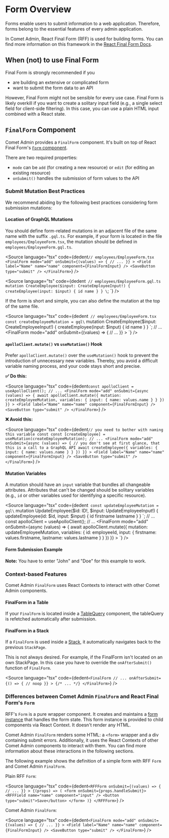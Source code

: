 

<Meta title="Docs/Form/Overview" />

# Form Overview

Forms enable users to submit information to a web application. Therefore, forms belong to the essential features of every admin application.

In Comet Admin, React Final Form (RFF) is used for building forms. You can find more information on this framework in the [React Final Form Docs](https://final-form.org/docs/react-final-form/getting-started).

## When (not) to use Final Form

Final Form is strongly recommended if you

-   are building an extensive or complicated form
-   want to submit the form data to an API

However, Final Form might not be sensible for every use case.
Final Form is likely overkill if you want to create a solitary input field (e.g., a single select field for client-side filtering).
In this case, you can use a plain HTML input combined with a React state.

## `FinalForm` Component

Comet Admin provides a `FinalForm` component.
It's built on top of React Final Form's [`Form` component](https://final-form.org/docs/react-final-form/api/Form).

There are two required properties:

-   `mode` can be `add` (for creating a new resource) or `edit` (for editing an existing resource)
-   `onSubmit()` handles the submission of form values to the API

<Canvas>
    <Story id="stories-form-finalform--basic-finalform" />
</Canvas>

### Submit Mutation Best Practices

We recommend abiding by the following best practices considering form submission mutations:

#### Location of GraphQL Mutations

You should define form-related mutations in an adjacent file of the same name with the suffix `.gql.ts`.
For example, if your form is located in the file `employees/EmployeeForm.tsx`, the mutation should be defined in `employees/EmployeeForm.gql.ts`.

<Source
    language="tsx"
    code={dedent`
        // employees/EmployeeForm.tsx
        <FinalForm
            mode="add"
            onSubmit={(values) => {
                // ...
            }}
        >
            <Field label="Name" name="name" component={FinalFormInput} />
            <SaveButton type="submit" />
        </FinalForm>
  `}
/>

<Source
    language="ts"
    code={dedent`
        // employees/EmployeeForm.gql.ts
            mutation CreateEmployee($input: CreateEmployeeInput!) {
                createEmployee(input: $input) {
                    id
                    name
                }
            }
        \`;
  `}
/>

If the form is short and simple, you can also define the mutation at the top of the same file.

<Source
    language="tsx"
    code={dedent`
        // employees/EmployeeForm.tsx
        const createEmployeeMutation = gql\`
            mutation CreateEmployee($input: CreateEmployeeInput!) {
                createEmployee(input: $input) {
                    id
                    name
                }
            }
        \`;
        // ...
        <FinalForm
            mode="add"
            onSubmit={(values) => {
                // ...
            }}
        >
            <Field label="Name" name="name" component={FinalFormInput} />
            <SaveButton type="submit" />
        </FinalForm>
`}
/>

#### `apolloClient.mutate()` vs `useMutation()` Hook

Prefer `apolloClient.mutate()` over the `useMutation()` hook to prevent the introduction of unnecessary new variables.
Thereby, you avoid a difficult variable naming process, and your code stays short and precise.

**✅ Do this:**

<Source
    language="tsx"
    code={dedent`
        const apolloClient = useApolloClient();
        // ...
        <FinalForm
            mode="add"
            onSubmit={async (values) => {
                await apolloClient.mutate({
                    mutation: createEmployeeMutation,
                    variables: {
                        input: {
                            name: values.name
                        }
                    }
                })
            }}
        >
            <Field label="Name" name="name" component={FinalFormInput} />
            <SaveButton type="submit" />
        </FinalForm>
`}
/>

**❌ Avoid this:**

<Source
    language="tsx"
    code={dedent`
        // you need to bother with naming this variable
        const const [createEmployee] = useMutation(createEmployeeMutation);
        // ...
        <FinalForm
            mode="add"
            onSubmit={async (values) => {
                // you don't see at first glance, that this is a call to a GraphQL API
                await createEmployee({
                    variables: {
                        input: {
                            name: values.name
                        }
                    }
                })
            }}
        >
            <Field label="Name" name="name" component={FinalFormInput} />
            <SaveButton type="submit" />
        </FinalForm>
`}
/>

#### Mutation Variables

A mutation should have an `input` variable that bundles all changeable attributes.
Attributes that can't be changed should be solitary variables (e.g., `id` or other variables used for identifying a specific resource).

<Source
    language="tsx"
    code={dedent`
        const updateEmployeeMutation = gql\`
            mutation UpdateEmployee($id: ID!, $input: UpdateEmployeeInput!) {
                updateEmployee(id: $id, input: $input) {
                    id
                    firstname
                    lastname
                }
            }
        \`;
        // ...
        const apolloClient = useApolloClient();
        // ...
        <FinalForm
            mode="add"
            onSubmit={async (values) => {
                await apolloClient.mutate({
                    mutation: updateEmployeeMutation,
                    variables: {
                        id: employeeId,
                        input: {
                            firstname: values.firstname,
                            lastname: values.lastname
                        }
                    }
                })
            }}
        >
            <Field label="Firstname" name="firstname" component={FinalFormInput} />
            <Field label="Lastname" name="lastname" component={FinalFormInput} />
            <SaveButton type="submit" />
        </FinalForm>
`}
/>

#### Form Submission Example

**Note:** You have to enter "John" and "Doe" for this example to work.

<Canvas>
    <Story id="stories-form-finalform--submit-mutation-best-practices" />
</Canvas>

### Context-based Features

Comet Admin `FinalForm` uses React Contexts to interact with other Comet Admin components.

#### FinalForm in a Table

If your `FinalForm` is located inside a [TableQuery](/story/docs-components-table-tablequery--page) component, the tableQuery is refetched automatically after submission.

#### FinalForm in a Stack

If a `FinalForm` is used inside a [Stack](/story/docs-components-stack--page), it automatically navigates back to the previous `StackPage`.

<Canvas>
    <Story id="stories-form-context-based-features--finalform-in-stack" />
</Canvas>

This is not always desired.
For example, if the FinalForm isn't located on an own StackPage.
In this case you have to override the `onAfterSubmit()` function of `FinalForm`.

<Source
    language="tsx"
    code={dedent`
    <FinalForm
        // ...
        onAfterSubmit={() => {
            // noop
        }}
    >
        {/* ... */}
    </FinalForm>
`}
/>

### Differences between Comet Admin `FinalForm` and React Final Form's `Form`

RFF's `Form` is a pure wrapper component.
It creates and maintains a [form instance](https://final-form.org/docs/final-form/api#createform) that handles the form state.
This form instance is provided to child components via React Context.
It doesn't render any HTML.

Comet Admin `FinalForm` renders some HTML: a `<form>` wrapper and a div containing submit errors.
Additionally, it uses the React Contexts of other Comet Admin components to interact with them.
You can find more information about these interactions in the following sections.

The following example shows the definition of a simple form with RFF `Form` and Comet Admin `FinalForm`.

Plain RFF `Form`:

<Source
    language="tsx"
    code={dedent`
        <RFFForm
            onSubmit={(values) => {
                // ...
            }}
        >
            {(props) => (
                <form onSubmit={props.handleSubmit}>
                    <RFFField name="name" component="input" />
                    <button type="submit">Save</button>
                </form>
            )}
        </RFFForm>
  `}
/>

Comet Admin `FinalForm`:

<Source
    language="tsx"
    code={dedent`
        <FinalForm
            mode="add"
            onSubmit={(values) => {
                // ...
            }}
        >
            <Field label="Name" name="name" component={FinalFormInput} />
            <SaveButton type="submit" />
        </FinalForm>
  `}
/>
